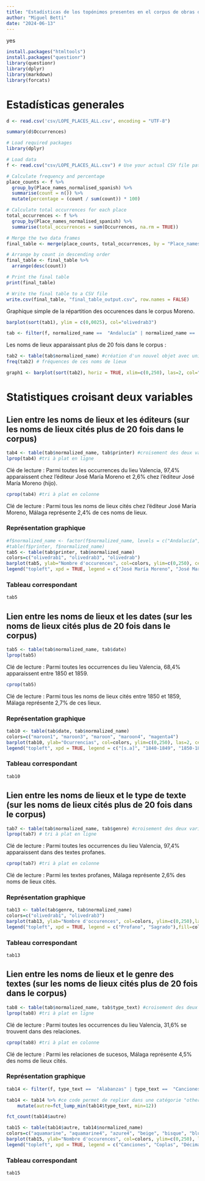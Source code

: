 ```yaml
---
title: "Estadísticas de los topónimos presentes en el corpus de obras dramáticas de Lope de Vega"
author: "Miguel Betti"
date: "2024-06-13"
---
```

yes

```r
install.packages("htmltools")
install.packages("questionr")
library(questionr)
library(dplyr)
library(markdown)
library(forcats)
```

# Estadísticas generales

```r
d <- read.csv('csv/LOPE_PLACES_ALL.csv', encoding = "UTF-8") 
```

```r
summary(d$Occurrences) 
```

```r
# Load required packages
library(dplyr)

# Load data
f <- read.csv("csv/LOPE_PLACES_ALL.csv") # Use your actual CSV file path here

# Calculate frequency and percentage
place_counts <- f %>%
  group_by(Place_names_normalised_spanish) %>%
  summarise(count = n()) %>%
  mutate(percentage = (count / sum(count)) * 100)

# Calculate total occurrences for each place
total_occurrences <- f %>%
  group_by(Place_names_normalised_spanish) %>%
  summarise(total_occurrences = sum(Occurrences, na.rm = TRUE))

# Merge the two data frames
final_table <- merge(place_counts, total_occurrences, by = "Place_names_normalised_spanish")

# Arrange by count in descending order
final_table <- final_table %>%
  arrange(desc(count))

# Print the final table
print(final_table)

# Write the final table to a CSV file
write.csv(final_table, "final_table_output.csv", row.names = FALSE)
```

Graphique simple de la répartition des occurences dans le corpus Moreno. 
```r
barplot(sort(tab1), ylim = c(0,0025), col="olivedrab3")
```

```r
tab <- filter(f, normalized_name ==  "Andalucía" | normalized_name ==  "Antequera" | normalized_name ==  "Argel" | normalized_name ==  "Austria" | normalized_name ==  "Barcelona" | normalized_name ==  "Cádiz" | normalized_name ==  "Ceuta" | normalized_name ==  "Córdoba"| normalized_name ==  "Dinamarca"| normalized_name ==  "España"| normalized_name ==  "Francia"| normalized_name ==  "Gibraltar"| normalized_name ==  "Granada"| normalized_name ==  "Indias Occidentales"| normalized_name ==  "Jerez de la Frontera"| normalized_name ==  "Madrid"| normalized_name ==  "Málaga"| normalized_name ==  "Roma"| normalized_name ==  "Sevilla"| normalized_name ==  "Toledo"| normalized_name ==  "Turquía"| normalized_name ==  "Valencia"| normalized_name ==  "Valladolid") #création d'un autre jeu de données avec uniquement les noms de lieux apparaiissant plus de 20 fois dans le corpus
```

 Les noms de lieux apparaissant plus de 20 fois dans le corpus : 
```r
tab2 <- table(tab$normalized_name) #création d'un nouvel objet avec uniquement les noms de lieux cités plus de 20 fois dans le corpus
freq(tab2) # fréquences de ces noms de lieux
```


```r
graph1 <- barplot(sort(tab2), horiz = TRUE, xlim=c(0,250), las=2, col="olivedrab3", cex.names = 0.5)
```

# Statistiques croisant deux variables

## Lien entre les noms de lieux et les éditeurs (sur les noms de lieux cités plus de 20 fois dans le corpus)


```r
tab4 <- table(tab$normalized_name, tab$printer) #croisement des deux variables
lprop(tab4) #tri à plat en ligne
```
Clé de lecture : Parmi toutes les occurrences du lieu Valencia, 97,4% apparaissent chez l'éditeur José María Moreno et 2,6% chez l'éditeur José María Moreno (hijo). 

```r
cprop(tab4) #tri à plat en colonne
```
Clé de lecture : Parmi tous les noms de lieux cités chez l'éditeur José María Moreno, Málaga représente 2,4% de ces noms de lieux.  

### Représentation graphique 

```r
#f$normalized_name <- factor(f$normalized_name, levels = c("Andalucía", "Antequara", "Argel", "Austria", "Barcelona", "Cádiz", "Ceuta", "Córdoba", "Dinamarca", "España", "Francia", "Gibraltar", "Granada", "Indias Occidentales", "Jerez de la Frontera", "Madrid", "Málaga", "Roma", "Sevilla", "Toledo", "Turquía", "Valencia", "Valladolid"))
#table(f$printer, f$normalized_name)
tab5 <- table(tab$printer, tab$normalized_name)
colors=c("olivedrab1", "olivedrab3", "olivedrab")
barplot(tab5, ylab="Nombre d'occurences", col=colors, ylim=c(0,250), cex.names=0.7, las =2)
legend("topleft", xpd = TRUE, legend = c("José María Moreno", "José María Moreno (hijo)", "Manuel Belloso"), fill=colors)

```

### Tableau correspondant

```r
tab5
```


## Lien entre les noms de lieux et les dates (sur les noms de lieux cités plus de 20 fois dans le corpus)

```r
tab5 <- table(tab$normalized_name, tab$date)
lprop(tab5)
```
Clé de lecture : Parmi toutes les occurrences du lieu Valencia, 68,4% apparaissent entre 1850 et 1859.

```r
cprop(tab5)
```
Clé de lecture : Parmi tous les noms de lieux cités entre 1850 et 1859, Málaga représente 2,7% de ces lieux. 

### Représentation graphique 

```r
tab10 <- table(tab$date, tab$normalized_name)
colors=c("maroon1", "maroon3", "maroon", "maroon4", "magenta4")
barplot(tab10, ylab="Ocurrencias", col=colors, ylim=c(0,250), las=2, cex.names = 0.7)
legend("topleft", xpd = TRUE, legend = c("[s.a]", "1840-1849", "1850-1859", "1860-1869", "1870-1879"), fill=colors)
```

### Tableau correspondant 
 
```r
tab10
```


## Lien entre les noms de lieux et le type de texte (sur les noms de lieux cités plus de 20 fois dans le corpus)

```r
tab7 <- table(tab$normalized_name, tab$genre) #croisement des deux variables
lprop(tab7) # tri à plat en ligne
```
Clé de lecture : Parmi toutes les occurrences du lieu Valencia, 97,4% apparaissent dans des textes profanes.

```r
cprop(tab7) #tri à plat en colonne
```
Clé de lecture : Parmi les textes profanes, Málaga représente 2,6% des noms de lieux cités. 

### Représentation graphique

```r
tab13 <- table(tab$genre, tab$normalized_name)
colors=c("olivedrab1", "olivedrab3")
barplot(tab13, ylab="Nombre d'occurences", col=colors, ylim=c(0,250),las=2, cex.names = 0.7)
legend("topleft", xpd = TRUE, legend = c("Profano", "Sagrado"),fill=colors)

```

### Tableau correspondant 

```r
tab13
```


## Lien entre les noms de lieux et le genre des textes (sur les noms de lieux cités plus de 20 fois dans le corpus)

```r
tab8 <- table(tab$normalized_name, tab$type_text) #croisement des deux variables
lprop(tab8) #tri à plat en ligne
```
Clé de lecture : Parmi toutes les occurrences du lieu Valencia, 31,6% se trouvent dans des relaciones.

```r
cprop(tab8) #tri à plat en colonne
```
Clé de lecture : Parmi les relaciones de sucesos, Málaga représente 4,5% des noms de lieux cités.

### Représentation graphique

```r
tab14 <- filter(f, type_text ==  "Alabanzas" | type_text ==  "Canciones" | type_text ==  "Cantos religiosos" | type_text ==  "Cartas" | type_text ==  "Cartillas" | type_text ==  "Chascos" | type_text ==  "Chistes" | type_text ==  "Coloquios"| type_text ==  "Composiciones"| type_text ==  "Coplas"| type_text ==  "Décimas"| type_text ==  "Descripciones"| type_text ==  "Diálogos"| type_text ==  "Entremeses"| type_text ==  "Exhortación"| type_text ==  "Glosas"| type_text ==  "Historias"| type_text ==  "Jácaras"| type_text ==  "Matracas"| type_text ==  "Oraciones"| type_text ==  "Pasillos"| type_text ==  "Quintillas"| type_text ==  "Relaciones" | type_text ==  "Relaciones de sucesos"| type_text ==  "Romances"| type_text ==  "Sainetes"| type_text ==  "Sátiras"| type_text ==  "Seguidillas"| type_text ==  "Testamentos" | type_text == "Trovos", normalized_name ==  "Andalucía" | normalized_name ==  "Antequera" | normalized_name ==  "Argel" | normalized_name ==  "Austria" | normalized_name ==  "Barcelona" | normalized_name ==  "Cádiz" | normalized_name ==  "Ceuta" | normalized_name ==  "Córdoba"| normalized_name ==  "Dinamarca"| normalized_name ==  "España"| normalized_name ==  "Francia"| normalized_name ==  "Gibraltar"| normalized_name ==  "Granada"| normalized_name ==  "Indias Occidentales"| normalized_name ==  "Jerez de la Frontera"| normalized_name ==  "Madrid"| normalized_name ==  "Málaga"| normalized_name ==  "Roma"| normalized_name ==  "Sevilla"| normalized_name ==  "Toledo"| normalized_name ==  "Turquía"| normalized_name ==  "Valencia"| normalized_name ==  "Valladolid") #il y a des données manquantes dans le type_text, donc j'ai créer un nouveau tableau avec les données qui nous intéressantes en excluant les données manquantes qui créaient des lignes vides. 

```

```r
tab14 <- tab14 %>% #ce code permet de replier dans une catégorie "others", les types de textes qui apparaissent moins de 12 fois. 
    mutate(autre=fct_lump_min(tab14$type_text, min=12))

fct_count(tab14$autre)
```
```r
tab15 <- table(tab14$autre, tab14$normalized_name)
colors=c("aquamarine", "aquamarine4", "azure4", "beige", "bisque", "blue4", "blueviolet", "brown", "cadetblue1", "chartreuse", "deeppink","yellow", "red")
barplot(tab15, ylab="Nombre d'occurences", col=colors, ylim=c(0,250), las=2, cex.names = 0.7)
legend("topleft", xpd = TRUE, legend = c("Canciones", "Coplas", "Décimas", "Historias", "Jácaras", "Pasillos","Relaciones", "Relaciones de sucesos", "Romances", "Sainetes", "Sátiras", "Testamentos", "Others"), fill=colors, cex=.7)
```

### Tableau correspondant 

```r
tab15
```



